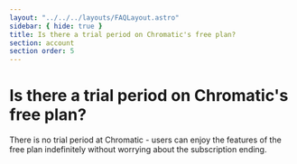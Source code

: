 ```yaml
---
layout: "../../../layouts/FAQLayout.astro"
sidebar: { hide: true }
title: Is there a trial period on Chromatic's free plan?
section: account
section order: 5
---
```


# Is there a trial period on Chromatic's free plan?

There is no trial period at Chromatic - users can enjoy the features of the free plan indefinitely without worrying about the subscription ending.
